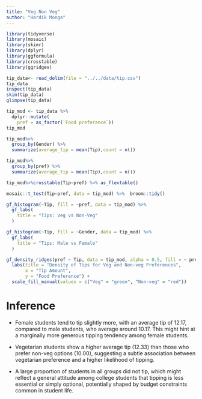 ```yaml
---
title: "Veg Non Veg"
author: "Hardik Monga"
---
```


```r
library(tidyverse)
library(mosaic)
library(skimr)
library(dplyr)
library(ggformula)
library(crosstable)
library(ggridges)
```

```r
tip_data<- read_delim(file = "../../data/tip.csv")
tip_data
inspect(tip_data)
skim(tip_data)
glimpse(tip_data)
```

```r

tip_mod <- tip_data %>%
  dplyr::mutate(
    pref = as_factor(`Food preferance`))
tip_mod
```

```r
tip_mod%>%
  group_by(Gender) %>% 
  summarize(average_tip = mean(Tip),count = n())

tip_mod%>%
  group_by(pref) %>% 
  summarize(average_tip = mean(Tip),count = n())
```

```r
tip_mod%>%crosstable(Tip~pref) %>% as_flextable()
```

```r
mosaic::t_test(Tip~pref, data = tip_mod) %>%  broom::tidy()
```

```r
gf_histogram(~Tip, fill = ~pref, data = tip_mod) %>% 
  gf_labs(
    title = "Tips: Veg vs Non-Veg"
  )

gf_histogram(~Tip, fill = ~Gender, data = tip_mod) %>% 
  gf_labs(
    title = "Tips: Male vs Female"
  )
```

```r
gf_density_ridges(pref ~ Tip, data = tip_mod, alpha = 0.5, fill = ~ pref) +
  labs(title = "Density of Tips for Veg and Non-veg Preferences",
       x = "Tip Amount",
       y = "Food Preference") +
  scale_fill_manual(values = c("Veg" = "green", "Non-veg" = "red")) 


```

# Inference

-   Female students tend to tip slightly more, with an average tip of 12.17, compared to male students, who average around 10.17. This might hint at a marginally more generous tipping tendency among female students.

-   Vegetarian students show a higher average tip (12.33) than those who prefer non-veg options (10.00), suggesting a subtle association between vegetarian preference and a higher likelihood of tipping.

-   A large proportion of students in all groups did not tip, which might reflect a general attitude among college students that tipping is less essential or simply optional, potentially shaped by budget constraints common in student life.

